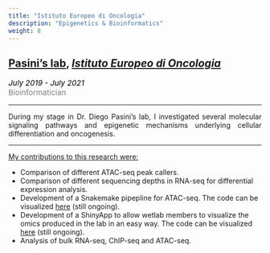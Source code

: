```yaml
---
title: "Istituto Europeo di Oncologia"
description: "Epigenetics & Bioinformatics"
weight: 8
---
```


<style>
    p {text-align: justify;}
</style>

## <a href="https://www.research.ieo.it/research-and-technology/principal-investigators/epigenetic-mechanisms-in-cancer/" target="_blank">Pasini's lab</a>, <a href="https://www.research.ieo.it/" target="_blank"><i>Istituto Europeo di Oncologia</i></a>

<p style='font-size:15px;color:gray'><em style='color:black;'>*July 2019 - July 2021*</em><br>
Bioinformatician</p>

---

During my stage in Dr. Diego Pasini's lab, I investigated several molecular signaling pathways and epigenetic mechanisms underlying cellular differentiation and oncogenesis. 

---

<ins>My contributions to this research were:</ins>

* Comparison of different ATAC-seq peak callers. <br>
* Comparison of different sequencing depths in RNA-seq for differential expression analysis. <br>
* Development of a Snakemake pipepline for ATAC-seq. The code can be visualized [here](https://github.com/amitjavilaventura/ATACseq-snakemake){target="_blank"} (still ongoing). <br>
* Development of a ShinyApp to allow wetlab members to visualize the omics produced in the lab in an easy way. The code can be visualized [here](https://github.com/amitjavilaventura/DPomics){target="_blank"} (still ongoing). <br>
* Analysis of bulk RNA-seq, ChIP-seq and ATAC-seq. <br>



<!--
* Analysis of the CRC-related ignorome.
-->

<!--
---
<span style="text-decoration:underline">Related publications:</span>
-->

<!--
---
<span style="text-decoration:underline">Collaborations:</span>
-->


